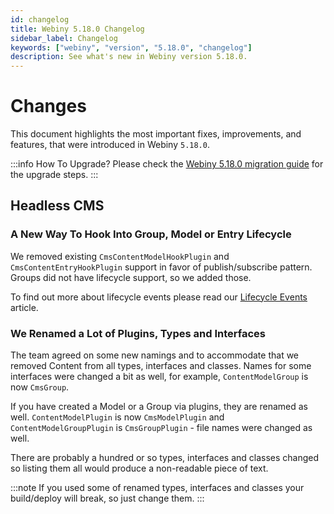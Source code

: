 ```yaml
---
id: changelog
title: Webiny 5.18.0 Changelog
sidebar_label: Changelog
keywords: ["webiny", "version", "5.18.0", "changelog"]
description: See what's new in Webiny version 5.18.0.
---
```



# Changes

This document highlights the most important fixes, improvements, and features, that were introduced in Webiny `5.18.0`.

:::info How To Upgrade?
Please check the [Webiny 5.18.0 migration guide](/docs/release-notes/5.18.0/upgrade-guide) for the upgrade steps.
:::

## Headless CMS

### A New Way To Hook Into Group, Model or Entry Lifecycle

We removed existing `CmsContentModelHookPlugin` and `CmsContentEntryHookPlugin` support in favor of publish/subscribe pattern. Groups did not have lifecycle support, so we added those.

To find out more about lifecycle events please read our [Lifecycle Events](/docs/key-topics/headless-cms/lifecycle-events) article.


### We Renamed a Lot of Plugins, Types and Interfaces

The team agreed on some new namings and to accommodate that we removed Content from all types, interfaces and classes.
Names for some interfaces were changed a bit as well, for example, `ContentModelGroup` is now `CmsGroup`.

If you have created a Model or a Group via plugins, they are renamed as well.
`ContentModelPlugin` is now `CmsModelPlugin` and `ContentModelGroupPlugin` is `CmsGroupPlugin` - file names were changed as well.

There are probably a hundred or so types, interfaces and classes changed so listing them all would produce a non-readable piece of text.

:::note
If you used some of renamed types, interfaces and classes your build/deploy will break, so just change them.
:::
